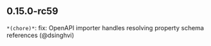 ## 0.15.0-rc59
`*(chore)*`: fix: OpenAPI importer handles resolving property schema references (@dsinghvi)

